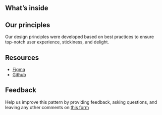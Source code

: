 



<Meta title="Welcome" />

<WelcomeHeader />

<WelcomeIntro />

## What’s inside

<AbilitiesDescription />

## Our principles

Our design principles were developed based on best practices to ensure top-notch user experience, stickiness, and delight.

<Principles />

## Resources

- [Figma](https://www.figma.com/file/pTpO3Wobs5cQwRsabt21Nd/monday.com-UI-kit?node-id=14811%3A20455)
- [Github](https://github.com/mondaycom/vibe/)

## Feedback

Help us improve this pattern by providing feedback, asking questions, and leaving any other comments on [this form](https://github.com/mondaycom/vibe/)